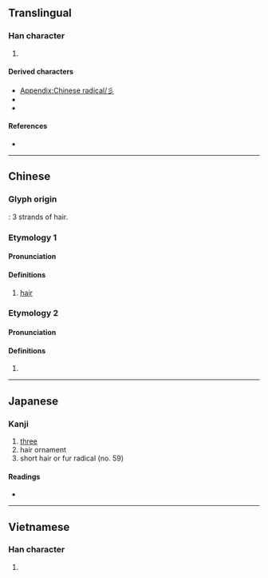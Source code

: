 {{also|≡|☰|Ξ|ミ|三|彡}}
{{character info}}
{{character info|⼺}}
==Translingual==
{{stroke order|type=animate}}

===Han character===
{{Han char|rn=59|rad=彡|as=00|sn=3|four=|canj=HHH|ids=⿳丿丿丿}}

# {{mul-kangxi radical-def}}

====Derived characters====
* [[Appendix:Chinese radical/彡]]
* {{l|mul|[[𡯎]], [[𢁘]], [[𢌘]], [[𣲀]], [[杉]], [[毝]], [[肜]], [[尨]], [[𥘎]], [[䀐]], [[𥝞]], [[衫]], [[羏]], [[耏]], [[䑣]], [[𮗢]], [[䚲]], [[𮚳]], [[𨊨]], [[髟]], [[𫵞]], [[釤]]([[钐]]), [[𩇕]], [[彪]], [[𩑘]], [[颩]], [[𩚎]], [[𣹊]], [[𩲆]], [[鬽]], [[𦓘]], [[𮙕]], [[𫴑]], [[虨]]}}
* {{l|mul|[[丯]], [[𮟫]], [[𨐍]], [[須]]([[须]]), [[辵]], [[𧴭]], [[㐱]], [[参]], [[𩁺]], [[修]], [[𦘔]], [[𠘱]], [[𡆱]], [[𥟟]], [[鬰]], [[鬱]]}}

====References====
* {{Han ref|kx=0363.020|dkj=09962|dj=0681.200|hdz=20852.040|uh=5F61|ud=24417}}

----

==Chinese==
{{zh-forms}}

===Glyph origin===
{{Han etyl}}
{{liushu|p}}: 3 strands of hair.

===Etymology 1===

====Pronunciation====
{{zh-pron
|m=shān
|c=saam1
|h=pfs=sam
|mn=sam
|w=
|mc=2+1
|oc=n,y
|cat=n
}}{{attention|zh|What is Baxter-Sagart talking about?}}

====Definitions====
{{zh-hanzi}}

# [[hair]]

===Etymology 2===

====Pronunciation====
{{zh-pron
|m=xiǎn
}}

====Definitions====
{{zh-hanzi}}

# {{zh-only|彡姐}}

{{zh-cat|Triplicated}}

----

==Japanese==

===Kanji===
{{ja-kanji|grade=|rs=彡00}}

# [[three]]
# hair ornament
# short hair or fur radical (no. 59)

====Readings====
* {{ja-readings
|goon=せん<せむ
|kanon=さん<さむ
|kun=
|nanori=
}}

----

==Vietnamese==

===Han character===
{{vi-readings|reading=sam|rs=彡00}}

# {{rfdef|vi|sort=彡00}}

[[Category:CJKV radicals| ]]